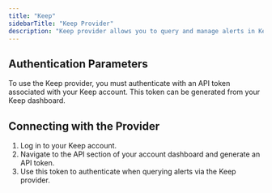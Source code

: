 ```yaml
---
title: "Keep"
sidebarTitle: "Keep Provider"
description: "Keep provider allows you to query and manage alerts in Keep."
---
```


<AutoGeneratedSnippet />

## Authentication Parameters

To use the Keep provider, you must authenticate with an API token associated with your Keep account. This token can be generated from your Keep dashboard.

## Connecting with the Provider

1. Log in to your Keep account.
2. Navigate to the API section of your account dashboard and generate an API token.
3. Use this token to authenticate when querying alerts via the Keep provider.
